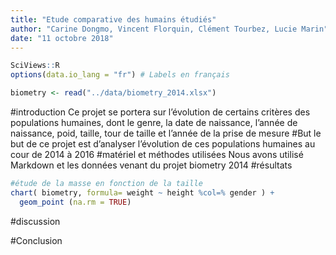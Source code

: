 ```yaml
---
title: "Etude comparative des humains étudiés"
author: "Carine Dongmo, Vincent Florquin, Clément Tourbez, Lucie Marin"
date: "11 octobre 2018"
---
```


```r
SciViews::R
options(data.io_lang = "fr") # Labels en français
```


```r
biometry <- read("../data/biometry_2014.xlsx")
```

#introduction
Ce projet se portera sur l'évolution de certains critères des populations humaines, dont le genre, la date de naissance, l'année de naissance, poid, taille, tour de taille et l'année de la prise de mesure
#But
le but de ce projet est d'analyser l'évolution de ces populations humaines au cour de 2014 à 2016
#matériel et méthodes utilisées
Nous avons utilisé Markdown et les données venant du projet biometry 2014
#résultats
```r
#étude de la masse en fonction de la taille
chart( biometry, formula= weight ~ height %col=% gender ) +
  geom_point (na.rm = TRUE)
```

#discussion

#Conclusion

